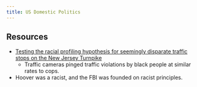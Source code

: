 ```yaml
---
title: US Domestic Politics
---
```


## Resources

- [Testing the racial profiling hypothesis for seemingly disparate traffic stops on the New Jersey Turnpike](https://www.tandfonline.com/doi/abs/10.1080/07418820500088952)
    - Traffic cameras pinged traffic violations by black people at similar rates to cops.

- Hoover was a racist, and the FBI was founded on racist principles.